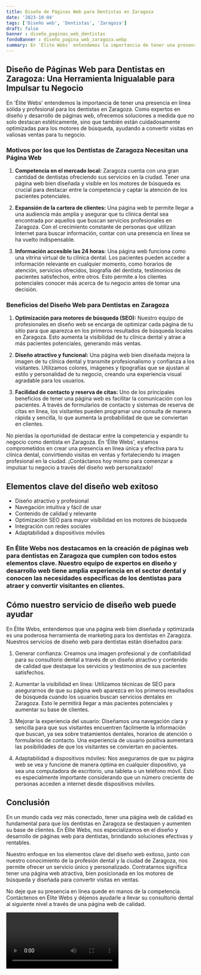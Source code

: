 ```yaml
---
title: Diseño de Páginas Web para Dentistas en Zaragoza
date: '2023-10-04'
tags: ['Diseño web', 'Dentistas', 'Zaragoza']
draft: false
banner : diseño_paginas_web_dentistas
fondoBanner : diseño_pagina_web_zaragoza.webp
summary: En 'Élite Webs' entendemos la importancia de tener una presencia en línea sólida y profesional para los dentistas en Zaragoza. Como expertos en diseño y desarrollo de páginas web, ofrecemos soluciones a medida que no solo destacan estéticamente, sino que también están cuidadosamente optimizadas para los motores de búsqueda, ayudando a convertir visitas en valiosas ventas para tu negocio.
---
```


## Diseño de Páginas Web para Dentistas en Zaragoza: Una Herramienta Inigualable para Impulsar tu Negocio

En 'Élite Webs' entendemos la importancia de tener una presencia en línea sólida y profesional para los dentistas en Zaragoza. Como expertos en diseño y desarrollo de páginas web, ofrecemos soluciones a medida que no solo destacan estéticamente, sino que también están cuidadosamente optimizadas para los motores de búsqueda, ayudando a convertir visitas en valiosas ventas para tu negocio.

### Motivos por los que los Dentistas de Zaragoza Necesitan una Página Web

1. **Competencia en el mercado local:** Zaragoza cuenta con una gran cantidad de dentistas ofreciendo sus servicios en la ciudad. Tener una página web bien diseñada y visible en los motores de búsqueda es crucial para destacar entre la competencia y captar la atención de los pacientes potenciales.

2. **Expansión de la cartera de clientes:** Una página web te permite llegar a una audiencia más amplia y asegurar que tu clínica dental sea encontrada por aquellos que buscan servicios profesionales en Zaragoza. Con el crecimiento constante de personas que utilizan Internet para buscar información, contar con una presencia en línea se ha vuelto indispensable.

3. **Información accesible las 24 horas:** Una página web funciona como una vitrina virtual de tu clínica dental. Los pacientes pueden acceder a información relevante en cualquier momento, como horarios de atención, servicios ofrecidos, biografía del dentista, testimonios de pacientes satisfechos, entre otros. Esto permite a los clientes potenciales conocer más acerca de tu negocio antes de tomar una decisión.

### Beneficios del Diseño Web para Dentistas en Zaragoza

1. **Optimización para motores de búsqueda (SEO):** Nuestro equipo de profesionales en diseño web se encarga de optimizar cada página de tu sitio para que aparezca en los primeros resultados de búsqueda locales en Zaragoza. Esto aumenta la visibilidad de tu clínica dental y atrae a más pacientes potenciales, generando más ventas.

2. **Diseño atractivo y funcional:** Una página web bien diseñada mejora la imagen de tu clínica dental y transmite profesionalismo y confianza a los visitantes. Utilizamos colores, imágenes y tipografías que se ajustan al estilo y personalidad de tu negocio, creando una experiencia visual agradable para los usuarios.

3. **Facilidad de contacto y reserva de citas:** Uno de los principales beneficios de tener una página web es facilitar la comunicación con los pacientes. A través de formularios de contacto y sistemas de reserva de citas en línea, los visitantes pueden programar una consulta de manera rápida y sencilla, lo que aumenta la probabilidad de que se conviertan en clientes.

No pierdas la oportunidad de destacar entre la competencia y expandir tu negocio como dentista en Zaragoza. En 'Élite Webs', estamos comprometidos en crear una presencia en línea única y efectiva para tu clínica dental, convirtiendo visitas en ventas y fortaleciendo tu imagen profesional en la ciudad. ¡Contáctanos hoy mismo para comenzar a impulsar tu negocio a través del diseño web personalizado!

<GifSeo />

<Cta />

## Elementos clave del diseño web exitoso

- Diseño atractivo y profesional
- Navegación intuitiva y fácil de usar
- Contenido de calidad y relevante
- Optimización SEO para mayor visibilidad en los motores de búsqueda
- Integración con redes sociales
- Adaptabilidad a dispositivos móviles

### En Élite Webs nos destacamos en la creación de páginas web para dentistas en Zaragoza que cumplen con todos estos elementos clave. Nuestro equipo de expertos en diseño y desarrollo web tiene amplia experiencia en el sector dental y conocen las necesidades específicas de los dentistas para atraer y convertir visitantes en clientes.

## Cómo nuestro servicio de diseño web puede ayudar

En Élite Webs, entendemos que una página web bien diseñada y optimizada es una poderosa herramienta de marketing para los dentistas en Zaragoza. Nuestros servicios de diseño web para dentistas están diseñados para:

1. Generar confianza: Creamos una imagen profesional y de confiabilidad para su consultorio dental a través de un diseño atractivo y contenido de calidad que destaque los servicios y testimonios de sus pacientes satisfechos.

2. Aumentar la visibilidad en línea: Utilizamos técnicas de SEO para asegurarnos de que su página web aparezca en los primeros resultados de búsqueda cuando los usuarios buscan servicios dentales en Zaragoza. Esto le permitirá llegar a más pacientes potenciales y aumentar su base de clientes.

3. Mejorar la experiencia del usuario: Diseñamos una navegación clara y sencilla para que sus visitantes encuentren fácilmente la información que buscan, ya sea sobre tratamientos dentales, horarios de atención o formularios de contacto. Una experiencia de usuario positiva aumentará las posibilidades de que los visitantes se conviertan en pacientes.

4. Adaptabilidad a dispositivos móviles: Nos aseguramos de que su página web se vea y funcione de manera óptima en cualquier dispositivo, ya sea una computadora de escritorio, una tableta o un teléfono móvil. Esto es especialmente importante considerando que un número creciente de personas acceden a internet desde dispositivos móviles.

## Conclusión

En un mundo cada vez más conectado, tener una página web de calidad es fundamental para que los dentistas en Zaragoza se destaquen y aumenten su base de clientes. En Élite Webs, nos especializamos en el diseño y desarrollo de páginas web para dentistas, brindando soluciones efectivas y rentables.

Nuestro enfoque en los elementos clave del diseño web exitoso, junto con nuestro conocimiento de la profesión dental y la ciudad de Zaragoza, nos permite ofrecer un servicio único y personalizado. Contratarnos significa tener una página web atractiva, bien posicionada en los motores de búsqueda y diseñada para convertir visitas en ventas.

No deje que su presencia en línea quede en manos de la competencia. Contáctenos en Élite Webs y déjenos ayudarle a llevar su consultorio dental al siguiente nivel a través de una página web de calidad.

<Video />

<CtaBot job='Dentistas' city='Zaragoza'/>

<Gmaps query='Zaragoza+españa+maps' />